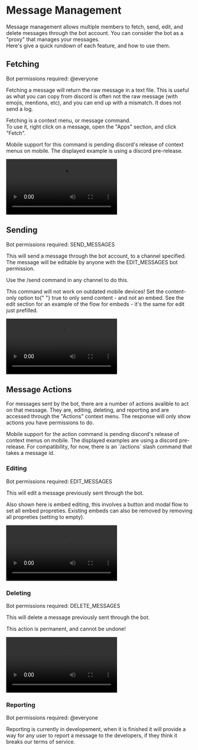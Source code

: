 
# Message Management

Message management allows multiple members to fetch, send, edit, and delete messages through the bot account. You can consider the bot as a "proxy" that manages your messages.  
Here's give a quick rundown of each feature, and how to use them.

## Fetching

Bot permissions required: <InlineCode>@everyone</InlineCode>

Fetching a message will return the raw message in a text file. This is useful as what you can copy from discord is often not the raw message (with emojis, mentions, etc), and you can end up with a mismatch.
It does not send a log.

Fetching is a context menu, or message command.  
To use it, right click on a message, open the "Apps" section, and click "Fetch".

<Hint type="warn">
  Mobile support for this command is pending discord's release of context menus
  on mobile. The displayed example is using a discord pre-release.
</Hint>

<Video
  src="/video/docs/message-management/fetch-{theme}-{platform}"
  mobileSrc={true}
  webm={false}
/>

## Sending

Bot permissions required: <InlineCode>SEND_MESSAGES</InlineCode>

This will send a message through the bot account, to a channel specified. The message will be editable by anyone with the <InlineCode>EDIT_MESSAGES</InlineCode> bot permission.

Use the <InlineCode>/send</InlineCode> command in any channel to do this.

<Hint type="warn">This command will not work on outdated mobile devices!</Hint>
<Hint type="info">
  Set the <InlineCode>content-only</InlineCode> option to{" "}
  <InlineCode>true</InlineCode> to only send content - and not an embed. See the
  edit section for an example of the flow for embeds - it's the same for edit
  just prefilled.
</Hint>

<Video
  src="/video/docs/message-management/send-{theme}-{platform}"
  mobileSrc={true}
  webm={false}
/>

## Message Actions

For messages sent by the bot, there are a number of actions avalible to act on that message.
They are, editing, deleting, and reporting and are accessed through the "Actions" context menu.
The response will only show actions you have permissions to do.

<Hint type="warn">
  Mobile support for the action command is pending discord's release of context
  menus on mobile. The displayed examples are using a discord pre-release. For
  compatibility, for now, there is an `/actions` slash command that takes a
  message id.
</Hint>

### Editing

Bot permissions required: <InlineCode>EDIT_MESSAGES</InlineCode>

This will edit a message previously sent through the bot.

<Hint type="info">
  Also shown here is embed editing, this involves a button and modal flow to set
  all embed propreties. Existing embeds can also be removed by removing all
  propreties (setting to empty).
</Hint>

<Video
  src="/video/docs/message-management/edit-{theme}-{platform}"
  mobileSrc={true}
  webm={false}
/>

### Deleting

Bot permissions required: <InlineCode>DELETE_MESSAGES</InlineCode>

This will delete a message previously sent through the bot.

<Hint type="warn">This action is permanent, and cannot be undone!</Hint>

<Video
  src="/video/docs/message-management/delete-{theme}-{platform}"
  mobileSrc={true}
  webm={false}
/>

### Reporting

Bot permissions required: <InlineCode>@everyone</InlineCode>

Reporting is currently in developement, when it is finished it will provide a way
for any user to report a message to the developers, if they think it breaks our terms of service.
